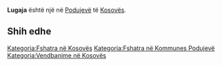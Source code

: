 {{Fshat në 
 | Emri                = Lugaja
 | EmriAlt                = 
 | NAME_SHORT_FORM=      
 | NAME_GENERIC=      
 | NAME_SORT_NAME_RO=      LUGAJA
 | FULL_NAME_RO = Lugaja
 | FULL_NAME_ND_RO=Lugaja
 | SORT_NAME_RG=LUGAJA
 | FULL_NAME_RG=Lugaja
 | FULL_NAME_ND_RG=Lugaja
 | SRP_NAME_SHORT_FORM=      
 | SRP_NAME_GENERIC=      
 | SRP_NAME_SORT_NAME_RO=      
 | SRP_FULL_NAME_RO = 
 | SRP_FULL_NAME_ND_RO=
 | SRP_SORT_NAME_RG=
 | SRP_FULL_NAME_RG=
 | SRP_FULL_NAME_ND_RG=
 | Emri (Rasa dhanore) = 
 | Figura              = 
 | Shteti              = Kosovo
 | Komuna              = Podujevë
 | Kodi postar         = 
 | Sipërfaqja          = 

 | Popullsia           = 

 | Regj. i popullsisë  = 
 | Dend. e popullsisë  = 
 | Faqja zyrtare       = 
 <!--- Koordinatat ----> 
 | Gjerësia            = 42.823177
 | Gjatësia            = 21.187795
 | Lartësia            = 
}}
'''Lugaja''' është një [[]] në [[Podujevë]] të [[Kosovës]].

<!-- == Gjeografia == -->
<!-- == Historia == -->
<!-- == Demografia == -->
== Shih edhe ==
{{Komuna Podujevë}}
{{Kosovo-Administrata-Cung}}

[[Kategoria:Fshatra në Kosovës]]
[[Kategoria:Fshatra në Kommunes Podujevë]]
[[Kategoria:Vendbanime në Kosovës]]